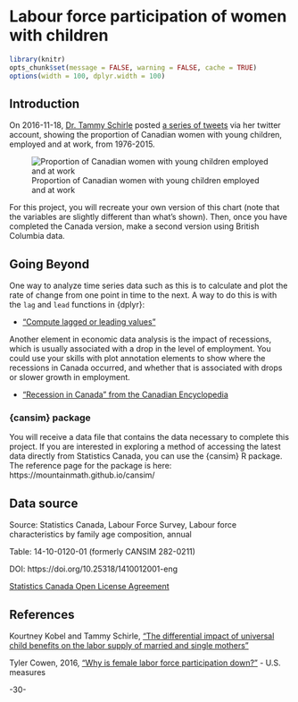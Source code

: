 <!-- 
This file by Martin Monkman 
is licensed under a Creative Commons Attribution 4.0 International License
https://creativecommons.org/licenses/by/4.0/  
-->


# Labour force participation of women with children {#lfs-women}


```r
library(knitr)
opts_chunk$set(message = FALSE, warning = FALSE, cache = TRUE)
options(width = 100, dplyr.width = 100)

```

## Introduction {#lfs-women-intro}


On 2016-11-18, [Dr. Tammy Schirle](https://tammyschirle.org/) posted [a series of tweets](https://twitter.com/tammyschirle/status/799616596750831616) via her twitter account, showing the proportion of Canadian women with young children, employed and at work, from 1976-2015.


![Proportion of Canadian women with young children employed and at work](static/img_capstone/schirle_lfs_women_age_of_child.png)



For this project, you will recreate your own version of this chart (note that the variables are slightly different than what's shown). Then, once you have completed the Canada version, make a second version using British Columbia data.


## Going Beyond

One way to analyze time series data such as this is to calculate and plot the rate of change from one point in time to the next. A way to do this is with the `lag`  and `lead` functions in {dplyr}:

* ["Compute lagged or leading values"](https://dplyr.tidyverse.org/reference/lead-lag.html)


Another element in economic data analysis is the impact of recessions, which is usually associated with a drop in the level of employment. You could use your skills with plot annotation elements to show where the recessions in Canada occurred, and whether that is associated with drops or slower growth in employment.

* ["Recession in Canada" from the Canadian Encyclopedia](https://www.thecanadianencyclopedia.ca/en/article/recession)


### {cansim} package

You will receive a data file that contains the data necessary to complete this project. If you are interested in exploring a method of accessing the latest data directly from Statistics Canada, you can use the {cansim} R package. The reference page for the package is here:
https://mountainmath.github.io/cansim/



## Data source {#lfs-women-data}

Source: Statistics Canada, Labour Force Survey, Labour force characteristics by family age composition, annual

Table: 14-10-0120-01 (formerly CANSIM 282-0211)

DOI:   https://doi.org/10.25318/1410012001-eng

[Statistics Canada Open License Agreement](http://www.statcan.gc.ca/eng/reference/licence)




## References {#lfs-women-references}

Kourtney Kobel and Tammy Schirle, ["The differential impact of universal child benefits on the labor supply of married and single mothers"](http://www.lcerpa.org/public/papers/LCERPA_2015_11.pdf)

Tyler Cowen, 2016, ["Why is female labor force participation down?"](http://marginalrevolution.com/marginalrevolution/2016/11/female-labor-force-participation.html) - U.S. measures


-30-